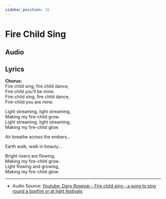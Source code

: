 ```yaml
---  
sidebar_position: 15
---  
```

  
# Fire Child Sing




## Audio

<AudioComponent source="/audio/fire-child-sing.m4a"/>

  
## Lyrics

**Chorus:**  
Fire child sing, fire child dance,  
Fire child you’ll be mine.  
Fire-child sing, fire child dance,  
Fire-child you are mine.  
  
Light streaming, light streaming,  
Making my fire-child grow.  
Light streaming, light streaming,  
Making my fire-child glow.  
  
Air breathe across the embers…  
  
Earth walk, walk in beauty…  
  
Bright rivers are flowing,  
Making my fire-child grow.  
Light flowing and growing,  
Making my fire-child glow.  

----  
  
- Audio Source: [Youtube: Dany Rosevar - Fire child sing - a song to sing round a bonfire or at light festivals
](https://www.youtube.com/watch?v=iOg7iIcYqUI)   
  
